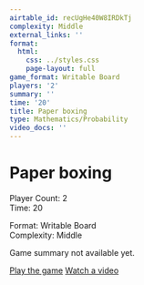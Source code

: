 ```yaml
---
airtable_id: recUgHe40W8IRDkTj
complexity: Middle
external_links: ''
format:
  html:
    css: ../styles.css
    page-layout: full
game_format: Writable Board
players: '2'
summary: ''
time: '20'
title: Paper boxing
type: Mathematics/Probability
video_docs: ''
---
```


# Paper boxing

:::{.game-info-box}
:::{.game-stats}
:::{.left-stats}
Player Count: 2  
Time: 20
:::
:::{.right-stats}
Format: Writable Board  
Complexity: Middle
:::
:::
:::

Game summary not available yet.

:::{.game-actions}
<a href="#" class="btn btn-play disabled-button"><i class="fa fa-gamepad"></i> Play the game</a>
<a href="#" class="btn btn-watch disabled-button"><i class="fa fa-video"></i> Watch a video</a>
:::